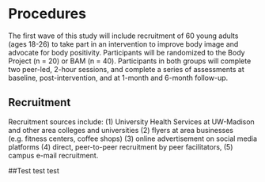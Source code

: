 # Procedures

The first wave of this study will include recruitment of 60 young adults (ages 18-26) to take part in an intervention to improve body image and advocate for body positivity. Participants will be randomized to the Body Project (n = 20) or BAM (n = 40). Participants in both groups will complete two peer-led, 2-hour sessions, and complete a series of assessments at baseline, post-intervention, and at 1-month and 6-month follow-up.

## Recruitment

Recruitment sources include: (1) University Health Services at UW-Madison and other area colleges and universities (2) flyers at area businesses (e.g. fitness centers, coffee shops) (3) online advertisement on social media platforms (4) direct, peer-to-peer recruitment by peer facilitators, (5) campus e-mail recruitment.

##Test
test test
